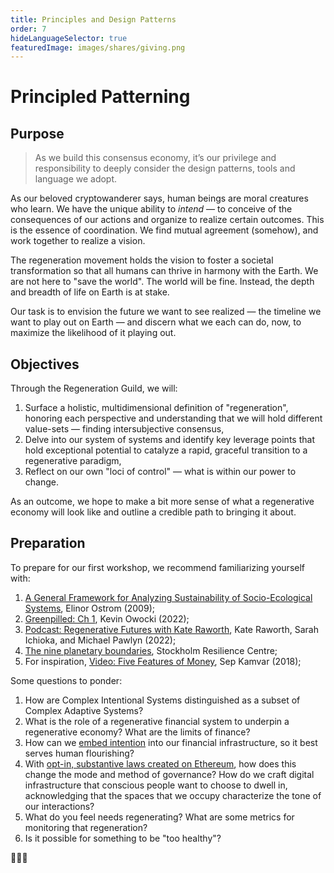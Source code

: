 ```yaml
---
title: Principles and Design Patterns
order: 7
hideLanguageSelector: true
featuredImage: images/shares/giving.png
---
```


# Principled Patterning

## Purpose

> As we build this consensus economy, it’s our privilege and responsibility to deeply consider the design patterns, tools and language we adopt.

As our beloved cryptowanderer says, human beings are moral creatures who learn. We have the unique ability to *intend* — to conceive of the consequences of our actions and organize to realize certain outcomes. This is the essence of coordination. We find mutual agreement (somehow), and work together to realize a vision. 

The regeneration movement holds the vision to foster a societal transformation so that all humans can thrive in harmony with the Earth. We are not here to "save the world". The world will be fine. Instead, the depth and breadth of life on Earth is at stake.

Our task is to envision the future we want to see realized — the timeline we want to play out on Earth — and discern what we each can do, now, to maximize the likelihood of it playing out.

## Objectives

Through the Regeneration Guild, we will: 

1. Surface a holistic, multidimensional definition of "regeneration", honoring each perspective and understanding that we will hold different value-sets — finding intersubjective consensus,
2. Delve into our system of systems and identify key leverage points that hold exceptional potential to catalyze a rapid, graceful transition to a regenerative paradigm,
3. Reflect on our own "loci of control" — what is within our power to change.

As an outcome, we hope to make a bit more sense of what a regenerative economy will look like and outline a credible path to bringing it about. 

## Preparation

To prepare for our first workshop, we recommend familiarizing yourself with:

1. [A General Framework for Analyzing Sustainability of Socio-Ecological Systems](https://www.semanticscholar.org/paper/A-General-Framework-for-Analyzing-Sustainability-of-Ostrom/39c3a529768cd7fe77e178cae10377085c84cfc8), Elinor Ostrom (2009);
2. [Greenpilled: Ch 1](https://greenpill.party/preview.pdf), Kevin Owocki (2022);
3. [Podcast: Regenerative Futures with Kate Raworth](https://www.flourish-book.com/flourishsystemschange-podcast/regenerative-futures), Kate Raworth, Sarah Ichioka, and Michael Pawlyn (2022);
4. [The nine planetary boundaries](https://www.stockholmresilience.org/research/planetary-boundaries/the-nine-planetary-boundaries.html), Stockholm Resilience Centre;
5. For inspiration, [Video: Five Features of Money](https://www.youtube.com/watch?v=rAL3L4-7r0M), Sep Kamvar (2018);

Some questions to ponder:

1. How are Complex Intentional Systems distinguished as a subset of Complex Adaptive Systems?
2. What is the role of a regenerative financial system to underpin a regenerative economy? What are the limits of finance?
3. How can we [embed intention](https://hackernoon.com/policy-proposals-for-crypto-protocols-to-make-them-less-dystopic-and-more-inclusive) into our financial infrastructure, so it best serves human flourishing?
4. With [opt-in, substantive laws created on Ethereum](/learn/module-1/dreamers/#learning-the-language), how does this change the mode and method of governance? How do we craft digital infrastructure that conscious people want to choose to dwell in, acknowledging that the spaces that we occupy characterize the tone of our interactions?
5. What do you feel needs regenerating? What are some metrics for monitoring that regeneration?
6. Is it possible for something to be "too healthy"?

🙏🌱💚
